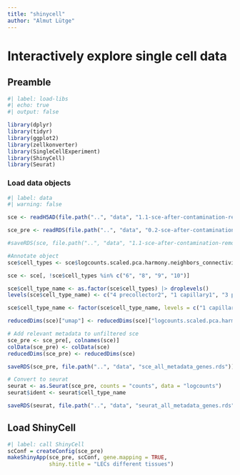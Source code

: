 ```yaml
---
title: "shinycell"
author: "Almut Lütge"
---
```


# Interactively explore single cell data

## Preamble

```r
#| label: load-libs
#| echo: true
#| output: false

library(dplyr)
library(tidyr)
library(ggplot2)
library(zellkonverter)
library(SingleCellExperiment)
library(ShinyCell)
library(Seurat)
```

### Load data objects

```r
#| label: data
#| warning: false

sce <- readH5AD(file.path("..", "data", "1.1-sce-after-contamination-removal-integration-clustering.h5ad"), reader ="R")

sce_pre <- readRDS(file.path("..", "data", "0.2-sce-after-contamination-removal.rds"))

#saveRDS(sce, file.path("..", "data", "1.1-sce-after-contamination-removal-integration-clustering.rds"))

#Annotate object
sce$cell_types <- sce$logcounts.scaled.pca.harmony.neighbors_connectivities.leiden_05res

sce <- sce[, !sce$cell_types %in% c("6", "8", "9", "10")]

sce$cell_type_name <- as.factor(sce$cell_types) |> droplevels()
levels(sce$cell_type_name) <- c("4 precollector2", "1 capillary1", "3 precollector1", "6 valve", "2 capillary2", "5 collector", "7 proliferative")

sce$cell_type_name <- factor(sce$cell_type_name, levels = c("1 capillary1", "2 capillary2", "3 precollector1", "4 precollector2", "5 collector", "6 valve", "7 proliferative"))

reducedDims(sce)["umap"] <- reducedDims(sce)["logcounts.scaled.pca.harmony.neighbors.umap"]

# Add relevant metadata to unfiltered sce
sce_pre <- sce_pre[, colnames(sce)]
colData(sce_pre) <- colData(sce)
reducedDims(sce_pre) <- reducedDims(sce)

saveRDS(sce_pre, file.path("..", "data", "sce_all_metadata_genes.rds"))

# Convert to seurat
seurat <- as.Seurat(sce_pre, counts = "counts", data = "logcounts")
seurat$ident <- seurat$cell_type_name

saveRDS(seurat, file.path("..", "data", "seurat_all_metadata_genes.rds"))

```

## Load ShinyCell

```r
#| label: call ShinyCell
scConf = createConfig(sce_pre)
makeShinyApp(sce_pre, scConf, gene.mapping = TRUE,
             shiny.title = "LECs different tissues") 


```
